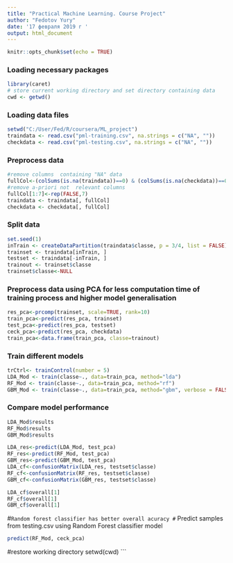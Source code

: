---
title: "Practical Machine Learning. Course Project"
author: "Fedotov Yury"
date: '17 февраля 2019 г '
output: html_document
---

```{r setup, include=FALSE}
knitr::opts_chunk$set(echo = TRUE)
```

### Loading necessary packages
```{r}
library(caret)
# store current working directory and set directory containing data
cwd <- getwd()
```

### Loading data files
```{r}
setwd("C:/User/Fed/R/coursera/ML_project")
traindata <- read.csv("pml-training.csv", na.strings = c("NA", ""))
checkdata <- read.csv("pml-testing.csv", na.strings = c("NA", ""))
```

### Preprocess data
```{r}
#remove columns  containing "NA" data
fullCol<-(colSums(is.na(traindata))==0) & (colSums(is.na(checkdata))==0) | (colnames(traindata)=="classe")
#remove a-priori not  relevant columns
fullCol[1:7]<-rep(FALSE,7)
traindata <- traindata[, fullCol]
checkdata <- checkdata[, fullCol]
```

### Split data
```{r}
set.seed(1) 
inTrain <- createDataPartition(traindata$classe, p = 3/4, list = FALSE)
trainset <- traindata[inTrain, ]
testset <- traindata[-inTrain, ]
trainout <- trainset$classe
trainset$classe<-NULL
```
### Preprocess data using PCA for less computation time of training process and higher model generalisation 
```{r}
res_pca<-prcomp(trainset, scale=TRUE, rank=10)
train_pca<-predict(res_pca, trainset)
test_pca<-predict(res_pca, testset)
ceck_pca<-predict(res_pca, checkdata)
train_pca<-data.frame(train_pca, classe=trainout)
```
### Train different models
```{r}
trCtrl<- trainControl(number = 5)
LDA_Mod <- train(classe~., data=train_pca, method="lda")
RF_Mod <- train(classe~., data=train_pca, method="rf")
GBM_Mod <- train(classe~., data=train_pca, method="gbm", verbose = FALSE)
```
### Compare model performance
```{r}
LDA_Mod$results
RF_Mod$results
GBM_Mod$results

LDA_res<-predict(LDA_Mod, test_pca)
RF_res<-predict(RF_Mod, test_pca)
GBM_res<-predict(GBM_Mod, test_pca)
LDA_cf<-confusionMatrix(LDA_res, testset$classe)
RF_cf<-confusionMatrix(RF_res, testset$classe)
GBM_cf<-confusionMatrix(GBM_res, testset$classe)

LDA_cf$overall[1]
RF_cf$overall[1]
GBM_cf$overall[1]
```
#` Random forest classifier has better overall acuracy
#` Predict samples from testing.csv using Random Forest classifier model
```{r}
predict(RF_Mod, ceck_pca)
```

#restore working directory
setwd(cwd)
```

